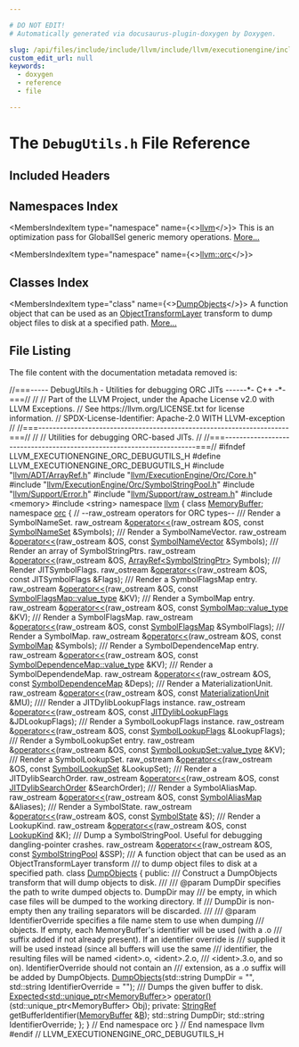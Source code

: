```yaml
---

# DO NOT EDIT!
# Automatically generated via docusaurus-plugin-doxygen by Doxygen.

slug: /api/files/include/include/llvm/include/llvm/executionengine/include/llvm/executionengine/orc/debugutils-h
custom_edit_url: null
keywords:
  - doxygen
  - reference
  - file

---
```





# The `DebugUtils.h` File Reference

<DoxygenPage pluginConfig={pluginConfig}>



## Included Headers

<IncludesList>
<IncludesListItem
  filePath="llvm/ADT/ArrayRef.h"
  permalink="/docs/api/files/include/include/llvm/include/llvm/adt/arrayref-h"
  isLocal="true" />
<IncludesListItem
  filePath="llvm/ExecutionEngine/Orc/Core.h"
  permalink="/docs/api/files/include/include/llvm/include/llvm/executionengine/include/llvm/executionengine/orc/core-h"
  isLocal="true" />
<IncludesListItem
  filePath="llvm/ExecutionEngine/Orc/SymbolStringPool.h"
  permalink="/docs/api/files/include/include/llvm/include/llvm/executionengine/include/llvm/executionengine/orc/symbolstringpool-h"
  isLocal="true" />
<IncludesListItem
  filePath="llvm/Support/Error.h"
  permalink="/docs/api/files/include/include/llvm/include/llvm/support/error-h"
  isLocal="true" />
<IncludesListItem
  filePath="llvm/Support/raw_ostream.h"
  permalink="/docs/api/files/include/include/llvm/include/llvm/support/raw-ostream-h"
  isLocal="true" />
<IncludesListItem
  filePath="memory"
  permalink=""
  isLocal="false" />
<IncludesListItem
  filePath="string"
  permalink=""
  isLocal="false" />
</IncludesList>

## Namespaces Index

<MembersIndex>

<MembersIndexItem
  type="namespace"
  name={<><a href="/docs/api/namespaces/llvm">llvm</a></>}>
This is an optimization pass for GlobalISel generic memory operations. <a href="/docs/api/namespaces/llvm/#details">More...</a>
</MembersIndexItem>

<MembersIndexItem
  type="namespace"
  name={<><a href="/docs/api/namespaces/llvm/orc">llvm::orc</a></>}>
</MembersIndexItem>

</MembersIndex>

## Classes Index

<MembersIndex>

<MembersIndexItem
  type="class"
  name={<><a href="/docs/api/classes/llvm/orc/dumpobjects">DumpObjects</a></>}>
A function object that can be used as an <a href="/docs/api/classes/llvm/orc/objecttransformlayer">ObjectTransformLayer</a> transform to dump object files to disk at a specified path. <a href="/docs/api/classes/llvm/orc/dumpobjects/#details">More...</a>
</MembersIndexItem>

</MembersIndex>


## File Listing

The file content with the documentation metadata removed is:

<ProgramListing>

<Link id="l00001" /><CodeLine lineNumber="1"><Highlight kind="comment">//===----- DebugUtils.h - Utilities for debugging ORC JITs ------&#42;- C++ -&#42;-===//</Highlight><Highlight kind="normal"></Highlight></CodeLine>
<Link id="l00002" /><CodeLine lineNumber="2"><Highlight kind="normal"></Highlight><Highlight kind="comment">//</Highlight><Highlight kind="normal"></Highlight></CodeLine>
<Link id="l00003" /><CodeLine lineNumber="3"><Highlight kind="normal"></Highlight><Highlight kind="comment">// Part of the LLVM Project, under the Apache License v2.0 with LLVM Exceptions.</Highlight><Highlight kind="normal"></Highlight></CodeLine>
<Link id="l00004" /><CodeLine lineNumber="4"><Highlight kind="normal"></Highlight><Highlight kind="comment">// See https://llvm.org/LICENSE.txt for license information.</Highlight><Highlight kind="normal"></Highlight></CodeLine>
<Link id="l00005" /><CodeLine lineNumber="5"><Highlight kind="normal"></Highlight><Highlight kind="comment">// SPDX-License-Identifier: Apache-2.0 WITH LLVM-exception</Highlight><Highlight kind="normal"></Highlight></CodeLine>
<Link id="l00006" /><CodeLine lineNumber="6"><Highlight kind="normal"></Highlight><Highlight kind="comment">//</Highlight><Highlight kind="normal"></Highlight></CodeLine>
<Link id="l00007" /><CodeLine lineNumber="7"><Highlight kind="normal"></Highlight><Highlight kind="comment">//===----------------------------------------------------------------------===//</Highlight><Highlight kind="normal"></Highlight></CodeLine>
<Link id="l00008" /><CodeLine lineNumber="8"><Highlight kind="normal"></Highlight><Highlight kind="comment">//</Highlight><Highlight kind="normal"></Highlight></CodeLine>
<Link id="l00009" /><CodeLine lineNumber="9"><Highlight kind="normal"></Highlight><Highlight kind="comment">// Utilities for debugging ORC-based JITs.</Highlight><Highlight kind="normal"></Highlight></CodeLine>
<Link id="l00010" /><CodeLine lineNumber="10"><Highlight kind="normal"></Highlight><Highlight kind="comment">//</Highlight><Highlight kind="normal"></Highlight></CodeLine>
<Link id="l00011" /><CodeLine lineNumber="11"><Highlight kind="normal"></Highlight><Highlight kind="comment">//===----------------------------------------------------------------------===//</Highlight><Highlight kind="normal"></Highlight></CodeLine>
<Link id="l00012" /><CodeLine lineNumber="12"><Highlight kind="normal"></Highlight></CodeLine>
<Link id="l00013" /><CodeLine lineNumber="13"><Highlight kind="normal"></Highlight><Highlight kind="preprocessor">#ifndef LLVM&#95;EXECUTIONENGINE&#95;ORC&#95;DEBUGUTILS&#95;H</Highlight><Highlight kind="normal"></Highlight></CodeLine>
<Link id="l00014" /><CodeLine lineNumber="14"><Highlight kind="normal"></Highlight><Highlight kind="preprocessor">#define LLVM&#95;EXECUTIONENGINE&#95;ORC&#95;DEBUGUTILS&#95;H</Highlight><Highlight kind="normal"></Highlight></CodeLine>
<Link id="l00015" /><CodeLine lineNumber="15"><Highlight kind="normal"></Highlight></CodeLine>
<Link id="l00016" /><CodeLine lineNumber="16"><Highlight kind="normal"></Highlight><Highlight kind="preprocessor">#include &quot;<a href="/docs/api/files/include/include/llvm/include/llvm/adt/arrayref-h">llvm/ADT/ArrayRef.h</a>&quot;</Highlight><Highlight kind="normal"></Highlight></CodeLine>
<Link id="l00017" /><CodeLine lineNumber="17"><Highlight kind="normal"></Highlight><Highlight kind="preprocessor">#include &quot;<a href="/docs/api/files/include/include/llvm/include/llvm/executionengine/include/llvm/executionengine/orc/core-h">llvm/ExecutionEngine/Orc/Core.h</a>&quot;</Highlight><Highlight kind="normal"></Highlight></CodeLine>
<Link id="l00018" /><CodeLine lineNumber="18"><Highlight kind="normal"></Highlight><Highlight kind="preprocessor">#include &quot;<a href="/docs/api/files/include/include/llvm/include/llvm/executionengine/include/llvm/executionengine/orc/symbolstringpool-h">llvm/ExecutionEngine/Orc/SymbolStringPool.h</a>&quot;</Highlight><Highlight kind="normal"></Highlight></CodeLine>
<Link id="l00019" /><CodeLine lineNumber="19"><Highlight kind="normal"></Highlight><Highlight kind="preprocessor">#include &quot;<a href="/docs/api/files/include/include/llvm/include/llvm/support/error-h">llvm/Support/Error.h</a>&quot;</Highlight><Highlight kind="normal"></Highlight></CodeLine>
<Link id="l00020" /><CodeLine lineNumber="20"><Highlight kind="normal"></Highlight><Highlight kind="preprocessor">#include &quot;<a href="/docs/api/files/include/include/llvm/include/llvm/support/raw-ostream-h">llvm/Support/raw&#95;ostream.h</a>&quot;</Highlight><Highlight kind="normal"></Highlight></CodeLine>
<Link id="l00021" /><CodeLine lineNumber="21"><Highlight kind="normal"></Highlight><Highlight kind="preprocessor">#include &lt;memory&gt;</Highlight><Highlight kind="normal"></Highlight></CodeLine>
<Link id="l00022" /><CodeLine lineNumber="22"><Highlight kind="normal"></Highlight><Highlight kind="preprocessor">#include &lt;string&gt;</Highlight><Highlight kind="normal"></Highlight></CodeLine>
<Link id="l00023" /><CodeLine lineNumber="23"><Highlight kind="normal"></Highlight></CodeLine>
<Link id="l00024" /><CodeLine lineNumber="24"><Highlight kind="normal"></Highlight><Highlight kind="keyword">namespace </Highlight><Highlight kind="normal"><a href="/docs/api/namespaces/llvm">llvm</a> &#123;</Highlight></CodeLine>
<Link id="l00025" /><CodeLine lineNumber="25"><Highlight kind="normal"></Highlight></CodeLine>
<Link id="l00026" /><CodeLine lineNumber="26"><Highlight kind="normal"></Highlight><Highlight kind="keyword">class </Highlight><Highlight kind="normal"><a href="/docs/api/classes/llvm/memorybuffer">MemoryBuffer</a>;</Highlight></CodeLine>
<Link id="l00027" /><CodeLine lineNumber="27"><Highlight kind="normal"></Highlight></CodeLine>
<Link id="l00028" /><CodeLine lineNumber="28"><Highlight kind="normal"></Highlight><Highlight kind="keyword">namespace </Highlight><Highlight kind="normal"><a href="/docs/api/namespaces/llvm/orc">orc</a> &#123;</Highlight></CodeLine>
<Link id="l00029" /><CodeLine lineNumber="29"><Highlight kind="normal"></Highlight></CodeLine>
<Link id="l00030" /><CodeLine lineNumber="30"><Highlight kind="normal"></Highlight><Highlight kind="comment">// --raw&#95;ostream operators for ORC types--</Highlight><Highlight kind="normal"></Highlight></CodeLine>
<Link id="l00031" /><CodeLine lineNumber="31"><Highlight kind="normal"></Highlight><Highlight kind="comment"></Highlight></CodeLine>
<Link id="l00032" /><CodeLine lineNumber="32"><Highlight kind="comment">/// Render a SymbolNameSet.</Highlight><Highlight kind="normal"></Highlight></CodeLine>
<Link id="l00033" /><CodeLine lineNumber="33"><Highlight kind="normal">raw&#95;ostream &amp;<a href="/docs/api/namespaces/llvm/orc/#a5a916ba92e43bb73d164ee8225fa81aa">operator&lt;&lt;</a>(raw&#95;ostream &amp;OS, </Highlight><Highlight kind="keyword">const</Highlight><Highlight kind="normal"> <a href="/docs/api/namespaces/llvm/orc/#ada98b2ca88b7bc4b65b62e3269fdade7">SymbolNameSet</a> &amp;Symbols);</Highlight></CodeLine>
<Link id="l00034" /><CodeLine lineNumber="34"><Highlight kind="normal"></Highlight><Highlight kind="comment"></Highlight></CodeLine>
<Link id="l00035" /><CodeLine lineNumber="35"><Highlight kind="comment">/// Render a SymbolNameVector.</Highlight><Highlight kind="normal"></Highlight></CodeLine>
<Link id="l00036" /><CodeLine lineNumber="36"><Highlight kind="normal">raw&#95;ostream &amp;<a href="/docs/api/namespaces/llvm/orc/#a5a916ba92e43bb73d164ee8225fa81aa">operator&lt;&lt;</a>(raw&#95;ostream &amp;OS, </Highlight><Highlight kind="keyword">const</Highlight><Highlight kind="normal"> <a href="/docs/api/namespaces/llvm/orc/#ac98d5bff2f1ce6c3ce250c347f7b86ee">SymbolNameVector</a> &amp;Symbols);</Highlight></CodeLine>
<Link id="l00037" /><CodeLine lineNumber="37"><Highlight kind="normal"></Highlight><Highlight kind="comment"></Highlight></CodeLine>
<Link id="l00038" /><CodeLine lineNumber="38"><Highlight kind="comment">/// Render an array of SymbolStringPtrs.</Highlight><Highlight kind="normal"></Highlight></CodeLine>
<Link id="l00039" /><CodeLine lineNumber="39"><Highlight kind="normal">raw&#95;ostream &amp;<a href="/docs/api/namespaces/llvm/orc/#a5a916ba92e43bb73d164ee8225fa81aa">operator&lt;&lt;</a>(raw&#95;ostream &amp;OS, <a href="/docs/api/namespaces/llvm/#ab9c6b351507d3c0730f4290919d43a12">ArrayRef&lt;SymbolStringPtr&gt;</a> Symbols);</Highlight></CodeLine>
<Link id="l00040" /><CodeLine lineNumber="40"><Highlight kind="normal"></Highlight><Highlight kind="comment"></Highlight></CodeLine>
<Link id="l00041" /><CodeLine lineNumber="41"><Highlight kind="comment">/// Render JITSymbolFlags.</Highlight><Highlight kind="normal"></Highlight></CodeLine>
<Link id="l00042" /><CodeLine lineNumber="42"><Highlight kind="normal">raw&#95;ostream &amp;<a href="/docs/api/namespaces/llvm/orc/#a5a916ba92e43bb73d164ee8225fa81aa">operator&lt;&lt;</a>(raw&#95;ostream &amp;OS, </Highlight><Highlight kind="keyword">const</Highlight><Highlight kind="normal"> JITSymbolFlags &amp;Flags);</Highlight></CodeLine>
<Link id="l00043" /><CodeLine lineNumber="43"><Highlight kind="normal"></Highlight><Highlight kind="comment"></Highlight></CodeLine>
<Link id="l00044" /><CodeLine lineNumber="44"><Highlight kind="comment">/// Render a SymbolFlagsMap entry.</Highlight><Highlight kind="normal"></Highlight></CodeLine>
<Link id="l00045" /><CodeLine lineNumber="45"><Highlight kind="normal">raw&#95;ostream &amp;<a href="/docs/api/namespaces/llvm/orc/#a5a916ba92e43bb73d164ee8225fa81aa">operator&lt;&lt;</a>(raw&#95;ostream &amp;OS, </Highlight><Highlight kind="keyword">const</Highlight><Highlight kind="normal"> <a href="/docs/api/classes/llvm/densemapbase/#ab3749c7aa991a9067aa4d209d0f9191f">SymbolFlagsMap::value&#95;type</a> &amp;KV);</Highlight></CodeLine>
<Link id="l00046" /><CodeLine lineNumber="46"><Highlight kind="normal"></Highlight><Highlight kind="comment"></Highlight></CodeLine>
<Link id="l00047" /><CodeLine lineNumber="47"><Highlight kind="comment">/// Render a SymbolMap entry.</Highlight><Highlight kind="normal"></Highlight></CodeLine>
<Link id="l00048" /><CodeLine lineNumber="48"><Highlight kind="normal">raw&#95;ostream &amp;<a href="/docs/api/namespaces/llvm/orc/#a5a916ba92e43bb73d164ee8225fa81aa">operator&lt;&lt;</a>(raw&#95;ostream &amp;OS, </Highlight><Highlight kind="keyword">const</Highlight><Highlight kind="normal"> <a href="/docs/api/classes/llvm/densemapbase/#ab3749c7aa991a9067aa4d209d0f9191f">SymbolMap::value&#95;type</a> &amp;KV);</Highlight></CodeLine>
<Link id="l00049" /><CodeLine lineNumber="49"><Highlight kind="normal"></Highlight><Highlight kind="comment"></Highlight></CodeLine>
<Link id="l00050" /><CodeLine lineNumber="50"><Highlight kind="comment">/// Render a SymbolFlagsMap.</Highlight><Highlight kind="normal"></Highlight></CodeLine>
<Link id="l00051" /><CodeLine lineNumber="51"><Highlight kind="normal">raw&#95;ostream &amp;<a href="/docs/api/namespaces/llvm/orc/#a5a916ba92e43bb73d164ee8225fa81aa">operator&lt;&lt;</a>(raw&#95;ostream &amp;OS, </Highlight><Highlight kind="keyword">const</Highlight><Highlight kind="normal"> <a href="/docs/api/namespaces/llvm/orc/#afd6431981e7fdfd4b5d2794f04d7d913">SymbolFlagsMap</a> &amp;SymbolFlags);</Highlight></CodeLine>
<Link id="l00052" /><CodeLine lineNumber="52"><Highlight kind="normal"></Highlight><Highlight kind="comment"></Highlight></CodeLine>
<Link id="l00053" /><CodeLine lineNumber="53"><Highlight kind="comment">/// Render a SymbolMap.</Highlight><Highlight kind="normal"></Highlight></CodeLine>
<Link id="l00054" /><CodeLine lineNumber="54"><Highlight kind="normal">raw&#95;ostream &amp;<a href="/docs/api/namespaces/llvm/orc/#a5a916ba92e43bb73d164ee8225fa81aa">operator&lt;&lt;</a>(raw&#95;ostream &amp;OS, </Highlight><Highlight kind="keyword">const</Highlight><Highlight kind="normal"> <a href="/docs/api/namespaces/llvm/orc/#a8ab9a099de556e888c5f92a4fe49d2fa">SymbolMap</a> &amp;Symbols);</Highlight></CodeLine>
<Link id="l00055" /><CodeLine lineNumber="55"><Highlight kind="normal"></Highlight><Highlight kind="comment"></Highlight></CodeLine>
<Link id="l00056" /><CodeLine lineNumber="56"><Highlight kind="comment">/// Render a SymbolDependenceMap entry.</Highlight><Highlight kind="normal"></Highlight></CodeLine>
<Link id="l00057" /><CodeLine lineNumber="57"><Highlight kind="normal">raw&#95;ostream &amp;<a href="/docs/api/namespaces/llvm/orc/#a5a916ba92e43bb73d164ee8225fa81aa">operator&lt;&lt;</a>(raw&#95;ostream &amp;OS,</Highlight></CodeLine>
<Link id="l00058" /><CodeLine lineNumber="58"><Highlight kind="normal">                        </Highlight><Highlight kind="keyword">const</Highlight><Highlight kind="normal"> <a href="/docs/api/classes/llvm/densemapbase/#ab3749c7aa991a9067aa4d209d0f9191f">SymbolDependenceMap::value&#95;type</a> &amp;KV);</Highlight></CodeLine>
<Link id="l00059" /><CodeLine lineNumber="59"><Highlight kind="normal"></Highlight><Highlight kind="comment"></Highlight></CodeLine>
<Link id="l00060" /><CodeLine lineNumber="60"><Highlight kind="comment">/// Render a SymbolDependendeMap.</Highlight><Highlight kind="normal"></Highlight></CodeLine>
<Link id="l00061" /><CodeLine lineNumber="61"><Highlight kind="normal">raw&#95;ostream &amp;<a href="/docs/api/namespaces/llvm/orc/#a5a916ba92e43bb73d164ee8225fa81aa">operator&lt;&lt;</a>(raw&#95;ostream &amp;OS, </Highlight><Highlight kind="keyword">const</Highlight><Highlight kind="normal"> <a href="/docs/api/namespaces/llvm/orc/#ad4c600dd1184757dace1280e114f5b15">SymbolDependenceMap</a> &amp;Deps);</Highlight></CodeLine>
<Link id="l00062" /><CodeLine lineNumber="62"><Highlight kind="normal"></Highlight><Highlight kind="comment"></Highlight></CodeLine>
<Link id="l00063" /><CodeLine lineNumber="63"><Highlight kind="comment">/// Render a MaterializationUnit.</Highlight><Highlight kind="normal"></Highlight></CodeLine>
<Link id="l00064" /><CodeLine lineNumber="64"><Highlight kind="normal">raw&#95;ostream &amp;<a href="/docs/api/namespaces/llvm/orc/#a5a916ba92e43bb73d164ee8225fa81aa">operator&lt;&lt;</a>(raw&#95;ostream &amp;OS, </Highlight><Highlight kind="keyword">const</Highlight><Highlight kind="normal"> <a href="/docs/api/classes/llvm/orc/materializationunit">MaterializationUnit</a> &amp;MU);</Highlight></CodeLine>
<Link id="l00065" /><CodeLine lineNumber="65"><Highlight kind="normal"></Highlight><Highlight kind="comment"></Highlight></CodeLine>
<Link id="l00066" /><CodeLine lineNumber="66"><Highlight kind="comment">//// Render a JITDylibLookupFlags instance.</Highlight><Highlight kind="normal"></Highlight></CodeLine>
<Link id="l00067" /><CodeLine lineNumber="67"><Highlight kind="normal">raw&#95;ostream &amp;<a href="/docs/api/namespaces/llvm/orc/#a5a916ba92e43bb73d164ee8225fa81aa">operator&lt;&lt;</a>(raw&#95;ostream &amp;OS,</Highlight></CodeLine>
<Link id="l00068" /><CodeLine lineNumber="68"><Highlight kind="normal">                        </Highlight><Highlight kind="keyword">const</Highlight><Highlight kind="normal"> <a href="/docs/api/namespaces/llvm/orc/#a7cb1d8cb0ab2329f032d69d79498c81d">JITDylibLookupFlags</a> &amp;JDLookupFlags);</Highlight></CodeLine>
<Link id="l00069" /><CodeLine lineNumber="69"><Highlight kind="normal"></Highlight><Highlight kind="comment"></Highlight></CodeLine>
<Link id="l00070" /><CodeLine lineNumber="70"><Highlight kind="comment">/// Render a SymbolLookupFlags instance.</Highlight><Highlight kind="normal"></Highlight></CodeLine>
<Link id="l00071" /><CodeLine lineNumber="71"><Highlight kind="normal">raw&#95;ostream &amp;<a href="/docs/api/namespaces/llvm/orc/#a5a916ba92e43bb73d164ee8225fa81aa">operator&lt;&lt;</a>(raw&#95;ostream &amp;OS, </Highlight><Highlight kind="keyword">const</Highlight><Highlight kind="normal"> <a href="/docs/api/namespaces/llvm/orc/#a69e9511c04540297d2cff38f4645a9ab">SymbolLookupFlags</a> &amp;LookupFlags);</Highlight></CodeLine>
<Link id="l00072" /><CodeLine lineNumber="72"><Highlight kind="normal"></Highlight><Highlight kind="comment"></Highlight></CodeLine>
<Link id="l00073" /><CodeLine lineNumber="73"><Highlight kind="comment">/// Render a SymbolLookupSet entry.</Highlight><Highlight kind="normal"></Highlight></CodeLine>
<Link id="l00074" /><CodeLine lineNumber="74"><Highlight kind="normal">raw&#95;ostream &amp;<a href="/docs/api/namespaces/llvm/orc/#a5a916ba92e43bb73d164ee8225fa81aa">operator&lt;&lt;</a>(raw&#95;ostream &amp;OS, </Highlight><Highlight kind="keyword">const</Highlight><Highlight kind="normal"> <a href="/docs/api/classes/llvm/orc/symbollookupset/#a1857787c543dea6590006c57fef7af7c">SymbolLookupSet::value&#95;type</a> &amp;KV);</Highlight></CodeLine>
<Link id="l00075" /><CodeLine lineNumber="75"><Highlight kind="normal"></Highlight><Highlight kind="comment"></Highlight></CodeLine>
<Link id="l00076" /><CodeLine lineNumber="76"><Highlight kind="comment">/// Render a SymbolLookupSet.</Highlight><Highlight kind="normal"></Highlight></CodeLine>
<Link id="l00077" /><CodeLine lineNumber="77"><Highlight kind="normal">raw&#95;ostream &amp;<a href="/docs/api/namespaces/llvm/orc/#a5a916ba92e43bb73d164ee8225fa81aa">operator&lt;&lt;</a>(raw&#95;ostream &amp;OS, </Highlight><Highlight kind="keyword">const</Highlight><Highlight kind="normal"> <a href="/docs/api/classes/llvm/orc/symbollookupset">SymbolLookupSet</a> &amp;LookupSet);</Highlight></CodeLine>
<Link id="l00078" /><CodeLine lineNumber="78"><Highlight kind="normal"></Highlight><Highlight kind="comment"></Highlight></CodeLine>
<Link id="l00079" /><CodeLine lineNumber="79"><Highlight kind="comment">/// Render a JITDylibSearchOrder.</Highlight><Highlight kind="normal"></Highlight></CodeLine>
<Link id="l00080" /><CodeLine lineNumber="80"><Highlight kind="normal">raw&#95;ostream &amp;<a href="/docs/api/namespaces/llvm/orc/#a5a916ba92e43bb73d164ee8225fa81aa">operator&lt;&lt;</a>(raw&#95;ostream &amp;OS,</Highlight></CodeLine>
<Link id="l00081" /><CodeLine lineNumber="81"><Highlight kind="normal">                        </Highlight><Highlight kind="keyword">const</Highlight><Highlight kind="normal"> <a href="/docs/api/namespaces/llvm/orc/#a1a2b573da544cf233d62075a16146245">JITDylibSearchOrder</a> &amp;SearchOrder);</Highlight></CodeLine>
<Link id="l00082" /><CodeLine lineNumber="82"><Highlight kind="normal"></Highlight><Highlight kind="comment"></Highlight></CodeLine>
<Link id="l00083" /><CodeLine lineNumber="83"><Highlight kind="comment">/// Render a SymbolAliasMap.</Highlight><Highlight kind="normal"></Highlight></CodeLine>
<Link id="l00084" /><CodeLine lineNumber="84"><Highlight kind="normal">raw&#95;ostream &amp;<a href="/docs/api/namespaces/llvm/orc/#a5a916ba92e43bb73d164ee8225fa81aa">operator&lt;&lt;</a>(raw&#95;ostream &amp;OS, </Highlight><Highlight kind="keyword">const</Highlight><Highlight kind="normal"> <a href="/docs/api/namespaces/llvm/orc/#adfa7bcc2544e48c4531ebfe74ae622b2">SymbolAliasMap</a> &amp;Aliases);</Highlight></CodeLine>
<Link id="l00085" /><CodeLine lineNumber="85"><Highlight kind="normal"></Highlight><Highlight kind="comment"></Highlight></CodeLine>
<Link id="l00086" /><CodeLine lineNumber="86"><Highlight kind="comment">/// Render a SymbolState.</Highlight><Highlight kind="normal"></Highlight></CodeLine>
<Link id="l00087" /><CodeLine lineNumber="87"><Highlight kind="normal">raw&#95;ostream &amp;<a href="/docs/api/namespaces/llvm/orc/#a5a916ba92e43bb73d164ee8225fa81aa">operator&lt;&lt;</a>(raw&#95;ostream &amp;OS, </Highlight><Highlight kind="keyword">const</Highlight><Highlight kind="normal"> <a href="/docs/api/namespaces/llvm/orc/#adac25fca9fb14b1defe43d18a81c16e8">SymbolState</a> &amp;S);</Highlight></CodeLine>
<Link id="l00088" /><CodeLine lineNumber="88"><Highlight kind="normal"></Highlight><Highlight kind="comment"></Highlight></CodeLine>
<Link id="l00089" /><CodeLine lineNumber="89"><Highlight kind="comment">/// Render a LookupKind.</Highlight><Highlight kind="normal"></Highlight></CodeLine>
<Link id="l00090" /><CodeLine lineNumber="90"><Highlight kind="normal">raw&#95;ostream &amp;<a href="/docs/api/namespaces/llvm/orc/#a5a916ba92e43bb73d164ee8225fa81aa">operator&lt;&lt;</a>(raw&#95;ostream &amp;OS, </Highlight><Highlight kind="keyword">const</Highlight><Highlight kind="normal"> <a href="/docs/api/namespaces/llvm/orc/#ac17672ae6b70c781cc77713e88d698eb">LookupKind</a> &amp;K);</Highlight></CodeLine>
<Link id="l00091" /><CodeLine lineNumber="91"><Highlight kind="normal"></Highlight><Highlight kind="comment"></Highlight></CodeLine>
<Link id="l00092" /><CodeLine lineNumber="92"><Highlight kind="comment">/// Dump a SymbolStringPool. Useful for debugging dangling-pointer crashes.</Highlight><Highlight kind="normal"></Highlight></CodeLine>
<Link id="l00093" /><CodeLine lineNumber="93"><Highlight kind="normal">raw&#95;ostream &amp;<a href="/docs/api/namespaces/llvm/orc/#a5a916ba92e43bb73d164ee8225fa81aa">operator&lt;&lt;</a>(raw&#95;ostream &amp;OS, </Highlight><Highlight kind="keyword">const</Highlight><Highlight kind="normal"> <a href="/docs/api/classes/llvm/orc/symbolstringpool">SymbolStringPool</a> &amp;SSP);</Highlight></CodeLine>
<Link id="l00094" /><CodeLine lineNumber="94"><Highlight kind="normal"></Highlight><Highlight kind="comment"></Highlight></CodeLine>
<Link id="l00095" /><CodeLine lineNumber="95"><Highlight kind="comment">/// A function object that can be used as an ObjectTransformLayer transform</Highlight></CodeLine>
<Link id="l00096" /><CodeLine lineNumber="96"><Highlight kind="comment">/// to dump object files to disk at a specified path.</Highlight><Highlight kind="normal"></Highlight></CodeLine>
<Link id="l00097" /><CodeLine lineNumber="97" lineLink="/docs/api/classes/llvm/orc/dumpobjects"><Highlight kind="normal"></Highlight><Highlight kind="keyword">class </Highlight><Highlight kind="normal"><a href="/docs/api/classes/llvm/orc/dumpobjects/#afcdecffed69334cfd8fc517836656751">DumpObjects</a> &#123;</Highlight></CodeLine>
<Link id="l00098" /><CodeLine lineNumber="98"><Highlight kind="normal"></Highlight><Highlight kind="keyword">public</Highlight><Highlight kind="normal">:</Highlight><Highlight kind="comment"></Highlight></CodeLine>
<Link id="l00099" /><CodeLine lineNumber="99"><Highlight kind="comment">  /// Construct a DumpObjects transform that will dump objects to disk.</Highlight></CodeLine>
<Link id="l00100" /><CodeLine lineNumber="100"><Highlight kind="comment">  ///</Highlight></CodeLine>
<Link id="l00101" /><CodeLine lineNumber="101"><Highlight kind="comment">  /// @param DumpDir specifies the path to write dumped objects to. DumpDir may</Highlight></CodeLine>
<Link id="l00102" /><CodeLine lineNumber="102"><Highlight kind="comment">  /// be empty, in which case files will be dumped to the working directory. If</Highlight></CodeLine>
<Link id="l00103" /><CodeLine lineNumber="103"><Highlight kind="comment">  /// DumpDir is non-empty then any trailing separators will be discarded.</Highlight></CodeLine>
<Link id="l00104" /><CodeLine lineNumber="104"><Highlight kind="comment">  ///</Highlight></CodeLine>
<Link id="l00105" /><CodeLine lineNumber="105"><Highlight kind="comment">  /// @param IdentifierOverride specifies a file name stem to use when dumping</Highlight></CodeLine>
<Link id="l00106" /><CodeLine lineNumber="106"><Highlight kind="comment">  /// objects. If empty, each MemoryBuffer&#39;s identifier will be used (with a .o</Highlight></CodeLine>
<Link id="l00107" /><CodeLine lineNumber="107"><Highlight kind="comment">  /// suffix added if not already present). If an identifier override is</Highlight></CodeLine>
<Link id="l00108" /><CodeLine lineNumber="108"><Highlight kind="comment">  /// supplied it will be used instead (since all buffers will use the same</Highlight></CodeLine>
<Link id="l00109" /><CodeLine lineNumber="109"><Highlight kind="comment">  /// identifier, the resulting files will be named &lt;ident&gt;.o, &lt;ident&gt;.2.o,</Highlight></CodeLine>
<Link id="l00110" /><CodeLine lineNumber="110"><Highlight kind="comment">  /// &lt;ident&gt;.3.o, and so on). IdentifierOverride should not contain an</Highlight></CodeLine>
<Link id="l00111" /><CodeLine lineNumber="111"><Highlight kind="comment">  /// extension, as a .o suffix will be added by DumpObjects.</Highlight><Highlight kind="normal"></Highlight></CodeLine>
<Link id="l00112" /><CodeLine lineNumber="112"><Highlight kind="normal">  <a href="/docs/api/classes/llvm/orc/dumpobjects/#afcdecffed69334cfd8fc517836656751">DumpObjects</a>(std::string DumpDir = </Highlight><Highlight kind="stringliteral">&quot;&quot;</Highlight><Highlight kind="normal">, std::string IdentifierOverride = </Highlight><Highlight kind="stringliteral">&quot;&quot;</Highlight><Highlight kind="normal">);</Highlight></CodeLine>
<Link id="l00113" /><CodeLine lineNumber="113"><Highlight kind="normal"></Highlight><Highlight kind="comment"></Highlight></CodeLine>
<Link id="l00114" /><CodeLine lineNumber="114"><Highlight kind="comment">  /// Dumps the given buffer to disk.</Highlight><Highlight kind="normal"></Highlight></CodeLine>
<Link id="l00115" /><CodeLine lineNumber="115"><Highlight kind="normal">  <a href="/docs/api/classes/llvm/expected">Expected&lt;std::unique&#95;ptr&lt;MemoryBuffer&gt;</a>&gt;</Highlight></CodeLine>
<Link id="l00116" /><CodeLine lineNumber="116"><Highlight kind="normal">  <a href="/docs/api/classes/llvm/orc/dumpobjects/#aa0dc48bd5c7938d84780ec3e63378a13">operator()</a>(std::unique&#95;ptr&lt;MemoryBuffer&gt; Obj);</Highlight></CodeLine>
<Link id="l00117" /><CodeLine lineNumber="117"><Highlight kind="normal"></Highlight></CodeLine>
<Link id="l00118" /><CodeLine lineNumber="118"><Highlight kind="normal"></Highlight><Highlight kind="keyword">private</Highlight><Highlight kind="normal">:</Highlight></CodeLine>
<Link id="l00119" /><CodeLine lineNumber="119"><Highlight kind="normal">  <a href="/docs/api/classes/llvm/stringref">StringRef</a> getBufferIdentifier(<a href="/docs/api/classes/llvm/memorybuffer">MemoryBuffer</a> &amp;<a href="/docs/api/files/lib/lib/ir/builtingcs-cpp/#ae76959fe811ba090de4cba69ac00f1da">B</a>);</Highlight></CodeLine>
<Link id="l00120" /><CodeLine lineNumber="120"><Highlight kind="normal">  std::string DumpDir;</Highlight></CodeLine>
<Link id="l00121" /><CodeLine lineNumber="121"><Highlight kind="normal">  std::string IdentifierOverride;</Highlight></CodeLine>
<Link id="l00122" /><CodeLine lineNumber="122"><Highlight kind="normal">&#125;;</Highlight></CodeLine>
<Link id="l00123" /><CodeLine lineNumber="123"><Highlight kind="normal"></Highlight></CodeLine>
<Link id="l00124" /><CodeLine lineNumber="124"><Highlight kind="normal">&#125; </Highlight><Highlight kind="comment">// End namespace orc</Highlight><Highlight kind="normal"></Highlight></CodeLine>
<Link id="l00125" /><CodeLine lineNumber="125"><Highlight kind="normal">&#125; </Highlight><Highlight kind="comment">// End namespace llvm</Highlight><Highlight kind="normal"></Highlight></CodeLine>
<Link id="l00126" /><CodeLine lineNumber="126"><Highlight kind="normal"></Highlight></CodeLine>
<Link id="l00127" /><CodeLine lineNumber="127"><Highlight kind="normal"></Highlight><Highlight kind="preprocessor">#endif </Highlight><Highlight kind="comment">// LLVM&#95;EXECUTIONENGINE&#95;ORC&#95;DEBUGUTILS&#95;H</Highlight><Highlight kind="normal"></Highlight></CodeLine>

</ProgramListing>

</DoxygenPage>

